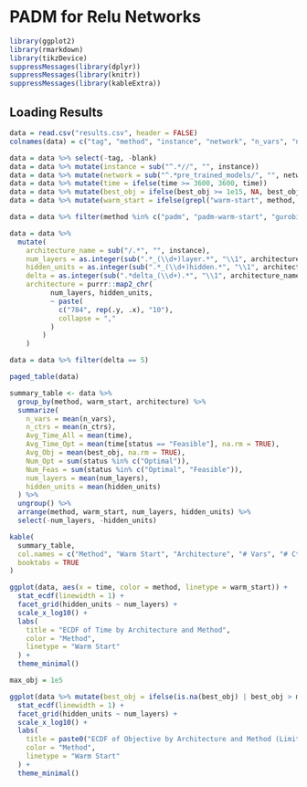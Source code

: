 # PADM for Relu Networks

```r
library(ggplot2)
library(rmarkdown)
library(tikzDevice)
suppressMessages(library(dplyr))
suppressMessages(library(knitr))
suppressMessages(library(kableExtra))
```

## Loading Results

```r
data = read.csv("results.csv", header = FALSE)
colnames(data) = c("tag", "method", "instance", "network", "n_vars", "n_ctrs", "status", "best_obj", "time", "blank")

data = data %>% select(-tag, -blank)
data = data %>% mutate(instance = sub("^.*//", "", instance))
data = data %>% mutate(network = sub("^.*pre_trained_models/", "", network))
data = data %>% mutate(time = ifelse(time >= 3600, 3600, time))
data = data %>% mutate(best_obj = ifelse(best_obj >= 1e15, NA, best_obj))
data = data %>% mutate(warm_start = ifelse(grepl("warm-start", method, ignore.case = TRUE), "Warm-Start", "Default"))

data = data %>% filter(method %in% c("padm", "padm-warm-start", "gurobi-nlp", "gurobi-nlp-first-found"))

data = data %>%
  mutate(
    architecture_name = sub("/.*", "", instance),
    num_layers = as.integer(sub(".*_(\\d+)layer.*", "\\1", architecture_name)),
    hidden_units = as.integer(sub(".*_(\\d+)hidden.*", "\\1", architecture_name)),
    delta = as.integer(sub(".*delta_(\\d+).*", "\\1", architecture_name)),
    architecture = purrr::map2_chr(
          num_layers, hidden_units,
          ~ paste(
            c("784", rep(.y, .x), "10"),
            collapse = ","
          )
        )
    )

data = data %>% filter(delta == 5)

paged_table(data)
```

```r
summary_table <- data %>%
  group_by(method, warm_start, architecture) %>%
  summarize(
    n_vars = mean(n_vars),
    n_ctrs = mean(n_ctrs),
    Avg_Time_All = mean(time),
    Avg_Time_Opt = mean(time[status == "Feasible"], na.rm = TRUE),
    Avg_Obj = mean(best_obj, na.rm = TRUE),
    Num_Opt = sum(status %in% c("Optimal")),
    Num_Feas = sum(status %in% c("Optimal", "Feasible")),
    num_layers = mean(num_layers),
    hidden_units = mean(hidden_units)
  ) %>%
  ungroup() %>%
  arrange(method, warm_start, num_layers, hidden_units) %>%
  select(-num_layers, -hidden_units)

kable(
  summary_table,
  col.names = c("Method", "Warm Start", "Architecture", "# Vars", "# Ctrs", "Avg. Time (All)", "Avg. Time (Feas)", "Avg. Obj.", "Num. Opt.", "Num. Feas."),
  booktabs = TRUE
)
```

```r
ggplot(data, aes(x = time, color = method, linetype = warm_start)) +
  stat_ecdf(linewidth = 1) +
  facet_grid(hidden_units ~ num_layers) +
  scale_x_log10() +
  labs(
    title = "ECDF of Time by Architecture and Method",
    color = "Method",
    linetype = "Warm Start"
  ) +
  theme_minimal()

max_obj = 1e5

ggplot(data %>% mutate(best_obj = ifelse(is.na(best_obj) | best_obj > max_obj, min(max_obj, max(best_obj, na.rm = TRUE)), best_obj)), aes(x = best_obj, color = method, linetype = warm_start)) +
  stat_ecdf(linewidth = 1) +
  facet_grid(hidden_units ~ num_layers) +
  scale_x_log10() +
  labs(
    title = paste0("ECDF of Objective by Architecture and Method (Limited to ", max_obj, ")"),
    color = "Method",
    linetype = "Warm Start"
  ) +
  theme_minimal()
```
